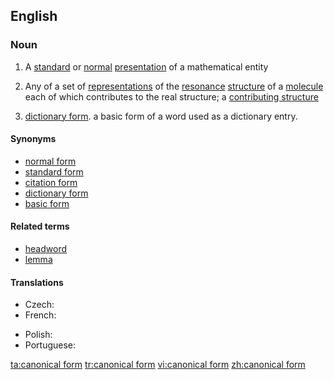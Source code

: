 ==English==

===Noun===
{{wikipedia}}
{{en-noun|sg=[[canonical]] [[form]]}}

# {{mathematics}} A [[standard]] or [[normal]] [[presentation]] of a mathematical entity
# {{chemistry}} Any of a set of [[representation]]s of the [[resonance]] [[structure]] of a [[molecule]] each of which contributes to the real structure; a [[contributing structure]]
# {{linguistics}} {{rare}} [[dictionary form]]. a basic form of a word used as a dictionary entry.
====Synonyms====
* [[normal form]] {{mathematics}}
* [[standard form]] {{mathematics}}
* [[citation form]] {{linguistics}}
* [[dictionary form]] {{linguistics}}
* [[basic form]] {{linguistics}}

====Related terms====
* [[headword]] {{linguistics}}
* [[lemma]] {{linguistics}}

====Translations====
{{trans-top|standard or normal presentation of a mathematical entity}}
* Czech: {{t-|cs|kanonický tvar|m}}
* French: {{t+|fr|forme canonique|f}}
{{trans-mid}}
* Polish: {{t-|pl|postać kanoniczna|f}}
* Portuguese: {{t-|pt|forma canônica|f}}
{{trans-bottom}}

[[ta:canonical form]]
[[tr:canonical form]]
[[vi:canonical form]]
[[zh:canonical form]]